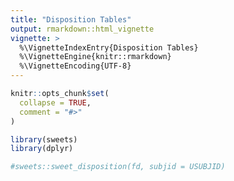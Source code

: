 ```yaml
---
title: "Disposition Tables"
output: rmarkdown::html_vignette
vignette: >
  %\VignetteIndexEntry{Disposition Tables}
  %\VignetteEngine{knitr::rmarkdown}
  %\VignetteEncoding{UTF-8}
---
```


```r
knitr::opts_chunk$set(
  collapse = TRUE,
  comment = "#>"
)
```

```r
library(sweets)
library(dplyr)
```


```r

#sweets::sweet_disposition(fd, subjid = USUBJID)

```

